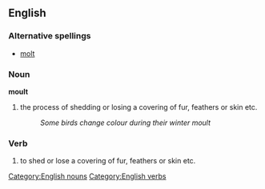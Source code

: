 ==English==
===Alternative spellings===
*[[molt]]
===Noun===
[[Category:English nouns]]
'''moult'''
#the process of shedding or losing a covering of fur, feathers or skin etc.
#:''Some birds change colour during their winter moult''
===Verb===
[[Category:English verbs]]
{{en-infl-reg-consonant|moult||}}
#to shed or lose a covering of fur, feathers or skin etc.